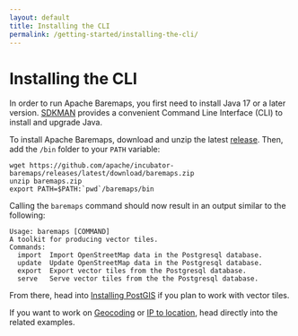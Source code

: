 ```yaml
---
layout: default
title: Installing the CLI
permalink: /getting-started/installing-the-cli/
---
```


#  Installing the CLI

In order to run Apache Baremaps, you first need to install Java 17 or a later version.
[SDKMAN](https://sdkman.io/) provides a convenient Command Line Interface (CLI) to install and upgrade Java.

To install Apache Baremaps, download and unzip the latest [release](https://github.com/apache/incubator-baremaps/releases/latest).
Then, add the `/bin` folder to your `PATH` variable:

```
wget https://github.com/apache/incubator-baremaps/releases/latest/download/baremaps.zip
unzip baremaps.zip
export PATH=$PATH:`pwd`/baremaps/bin
```

Calling the `baremaps` command should now result in an output similar to the following:

```
Usage: baremaps [COMMAND]
A toolkit for producing vector tiles.
Commands:
  import  Import OpenStreetMap data in the Postgresql database.
  update  Update OpenStreetMap data in the Postgresql database.
  export  Export vector tiles from the Postgresql database.
  serve   Serve vector tiles from the the Postgresql database.
```

From there, head into [Installing PostGIS](/documentation/getting-started/installing-postgis/) if you plan to work with vector tiles.

If you want to work on [Geocoding](/documentation/examples/geocoding/) or [IP to location](/documentation/examples/ip-to-location/), head directly into the related examples.
